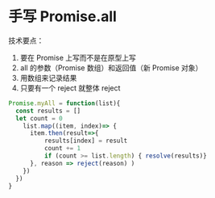 # 手写 Promise.all
技术要点：
1. 要在 Promise 上写而不是在原型上写
1.  all 的参数（Promise 数组）和返回值（新 Promise 对象）
1. 用数组来记录结果
1. 只要有一个 reject 就整体 reject
```javascript
Promise.myAll = function(list){
  const results = []
  let count = 0
    list.map((item, index)=> {
      item.then(result=>{
          results[index] = result
          count += 1
          if (count >= list.length) { resolve(results)}
      }, reason => reject(reason) )
    })
  })
}
```

